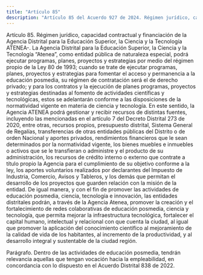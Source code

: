 ```yaml
---
title: "Artículo 85"
description: "Artículo 85 del Acuerdo 927 de 2024. Régimen jurídico, capacidad contractual y financiación de la Agencia Distrital para la Educación ..."
---
```


Artículo 85. Régimen jurídico, capacidad contractual y financiación de la Agencia Distrital para la Educación Superior, la Ciencia y la Tecnología ATENEA-. La Agencia Distrital para la Educación Superior, la Ciencia y la Tecnología “Atenea”, como entidad pública de naturaleza especial, podrá ejecutar programas, planes, proyectos y estrategias por medio del régimen propio de la Ley 80 de 1993; cuando se trate de ejecutar programas, planes, proyectos y estrategias para fomentar el acceso y permanencia a la educación posmedia, su régimen de contratación será el de derecho privado; y para los contratos y la ejecución de planes programas, proyectos y estrategias destinadas al fomento de actividades científicas y tecnológicas, estos se adelantarán conforme a las disposiciones de la normatividad vigente en materia de ciencia y tecnología. En este sentido, la Agencia ATENEA podrá gestionar y recibir recursos de distintas fuentes, incluyendo las mencionadas en el artículo 7 del Decreto Distrital 273 de 2020, entre otras, recursos propios, presupuesto distrital, Sistema General de Regalías, transferencias de otras entidades públicas del Distrito o de orden Nacional y aportes privados, rendimientos financieros que le sean determinados por la normatividad vigente, los bienes muebles e inmuebles o activos que se le transfieran o administre y el producto de su administración, los recursos de crédito interno o externo que contrate a título propio la Agencia para el cumplimiento de su objetivo conforme a la ley, los aportes voluntarios realizados por declarantes del Impuesto de Industria, Comercio, Avisos y Tableros, y los demás que permitan el desarrollo de los proyectos que guarden relación con la misión de la entidad. De igual manera, y con el fin de promover las actividades de educación posmedia, ciencia, tecnología e innovación, las entidades distritales podrán, a través de la Agencia Atenea, promover la creación y el fortalecimiento de redes colaborativas de educación posmedia, ciencia y tecnología, que permita mejorar la infraestructura tecnológica, fortalecer el capital humano, intelectual y relacional con que cuenta la ciudad, al igual que promover la aplicación del conocimiento científico al mejoramiento de la calidad de vida de los habitantes, al incremento de la productividad, y al desarrollo integral y sustentable de la ciudad región.
 
Parágrafo. Dentro de las actividades de educación posmedia, tendrán relevancia aquellas que tengan vocación hacia la empleabilidad, en concordancia con lo dispuesto en el Acuerdo Distrital 838 de 2022.